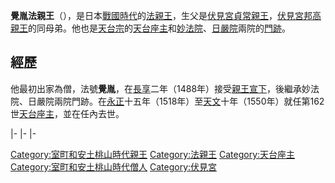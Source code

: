 {{東亞男性歷史人物
|名稱 =覺胤法親王
|身份 =日本[[法親王|法親王]]
|國家 =[[日本|大和王朝]]
|時代 =[[戰國時代_(日本)|戰國時代]]
|姓 =（無）
|名 =不詳
|法號 =覺胤
|封爵 =[[法親王|法親王]]
|出生日期 =不詳
|逝世日期 =[[天文_(後奈良天皇)|天文]]十年正月二十六（1541年2月21日）
|父親 =[[伏見宮貞常親王|伏見宮貞常親王]]
|母親 =[[庭田盈子|庭田盈子]]
|猶父 =[[後土御門天皇|後土御門天皇]]
|同胞兄弟 =[[伏見宮邦高親王|伏見宮邦高親王]]<br>[[道永入道親王|道永入道親王]]<br>[[覺圓法親王|覺圓法親王]]<br>[[堯胤法親王|堯胤法親王]]<br>[[慈運法親王|慈運法親王]]<br>[[道應法親王|道應法親王]]<br>某王子<br>[[智曉|智曉]]
|異母兄弟 =[[弘助法親王|弘助法親王]]<br>[[興信法親王|興信法親王]]
|異母姊妹 =某王女<br>某王女
}}
{{Japanese|japanese=覚胤法親王|kana=かくいんほっしんのう|romaji=Kakuin Hō shin nō}}
'''覺胤法親王'''（{{bd|？||1541年|2月21日}}），是日本[[戰國時代_(日本)|戰國時代]]的[[法親王|法親王]]，生父是[[伏見宮貞常親王|伏見宮貞常親王]]，[[伏見宮邦高親王|伏見宮邦高親王]]的同母弟。他也是[[天台宗|天台宗]]的[[天台座主|天台座主]]和[[妙法院|妙法院]]、[[日嚴院|日嚴院]]兩院的[[門跡|門跡]]。

== 經歷 ==
他最初出家為僧，法號'''覺胤'''，在[[長享|長享]]二年（1488年）接受[[親王宣下|親王宣下]]，後繼承妙法院、日嚴院兩院門跡。在[[永正|永正]]十五年（1518年）至[[天文_(後奈良天皇)|天文]]十年（1550年）就任第162世[[天台座主|天台座主]]，並在任內去世。

{{start box|width=auto}}
{{s-rel}}
|-
{{s-before|[[教覺|教覺]]}}
{{s-title|[[妙法院|妙法院]]門跡|第32世}}
{{s-after|[[堯尊法親王|堯尊法親王]]}}
|-
{{s-before|[[公意|公意]]}}
{{s-title|[[日嚴院|日嚴院]]門跡|第10世}}
{{s-after|[[覺永|覺永]]}}
|-
{{s-before|[[堯胤法親王|堯胤法親王]]}}
{{s-title|[[天台座主|天台座主]]|第162世<br>1518年5月22日－1541年2月21日}}
{{s-after|[[尊鎮法親王|尊鎮法親王]]}}
{{end box}}

[[Category:室町和安土桃山時代親王|Category:室町和安土桃山時代親王]]
[[Category:法親王|Category:法親王]]
[[Category:天台座主|Category:天台座主]]
[[Category:室町和安土桃山時代僧人|Category:室町和安土桃山時代僧人]]
[[Category:伏見宮|Category:伏見宮]]